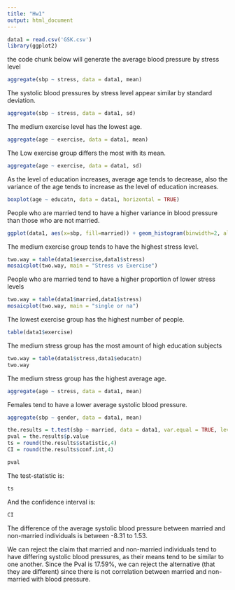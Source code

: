 ---
title: "Hw1"
output: html_document
---
```{r, echo = F}
data1 = read.csv('GSK.csv')
library(ggplot2)
```

the code chunk below will generate the average blood pressure by stress level
```{r,echo = F}
aggregate(sbp ~ stress, data = data1, mean)
```
The systolic blood pressures by stress level appear similar by standard deviation.
```{r, echo = F}
aggregate(sbp ~ stress, data = data1, sd)

```
The medium exercise level has the lowest age.
```{r, echo = F}
aggregate(age ~ exercise, data = data1, mean)
```
The Low exercise group differs the most with its mean.
```{r, echo = F}
aggregate(age ~ exercise, data = data1, sd)

```
As the level of education increases, average age tends to decrease, also the variance of the age tends to increase as the level of education increases.
```{r, echo = F}
boxplot(age ~ educatn, data = data1, horizontal = TRUE)
```

People who are married tend to have a higher variance in blood pressure than those who are not married.
```{r, echo = F}
ggplot(data1, aes(x=sbp, fill=married)) + geom_histogram(binwidth=2, alpha=.5, position="identity")
```
The medium exercise group tends to have the highest stress level.
```{r, echo = F}
two.way = table(data1$exercise,data1$stress)
mosaicplot(two.way, main = "Stress vs Exercise")
```

People who are married tend to have a higher proportion of lower stress levels
```{r, echo = F}
two.way = table(data1$married,data1$stress)
mosaicplot(two.way, main = "single or na")
```

The lowest exercise group has the highest number of people.

```{r, echo = F}
table(data1$exercise)
```
The medium stress group has the most amount of high education subjects
```{r, echo = F}
two.way = table(data1$stress,data1$educatn)
two.way
```

The medium stress group has the highest average age.
```{r, echo = F}
aggregate(age ~ stress, data = data1, mean)
```

Females tend to have a lower average systolic blood pressure.
```{r, echo = F}
aggregate(sbp ~ gender, data = data1, mean)

```

```{r, echo = F}
the.results = t.test(sbp ~ married, data = data1, var.equal = TRUE, level = 1-0.05)
pval = the.results$p.value
ts = round(the.results$statistic,4)
CI = round(the.results$conf.int,4)
```




```{r, echo = F}
pval
```
The test-statistic is:
```{r, echo = F}
ts
```
And the confidence interval is: 
```{r, echo = F}
CI
```
The difference of the average systolic blood pressure between married and non-married individuals is between -8.31 to 1.53.

We can reject the claim that married and non-married individuals tend to have differing systolic blood pressures, as their means tend to be similar to one another. Since the Pval is 17.59%, we can reject the alternative (that they are different) since there is not correlation between married and non-married with blood pressure.

```{r ref.label=knitr::all_labels(), echo = T, eval = F}
```

